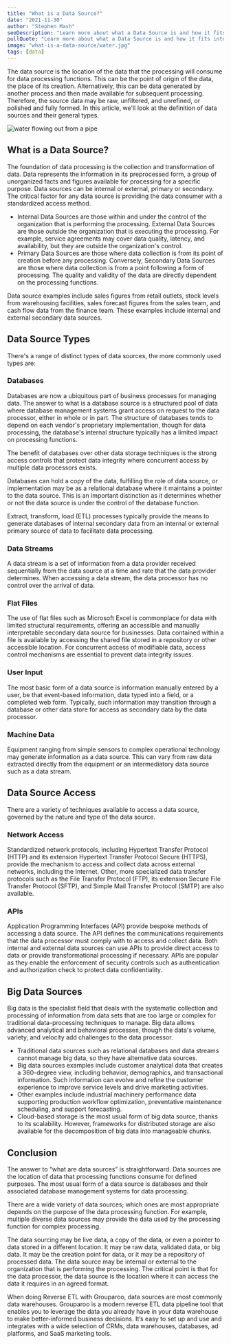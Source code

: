 ```yaml
---
title: "What is a Data Source?"
date: "2021-11-30"
author: "Stephen Mash"
seoDescription: "Learn more about what a Data Source is and how it fits into the modern data stack.  Grouparoo integrates data from your Sources to your Destinations. ✓ Start a free trial now!"
pullQuote: "Learn more about what a Data Source is and how it fits into the modern data stack."
image: "what-is-a-data-source/water.jpg"
tags: [data]
---
```


The data source is the location of the data that the processing will consume for data processing functions. This can be the point of origin of the data, the place of its creation. Alternatively, this can be data generated by another process and then made available for subsequent processing. Therefore, the source data may be raw, unfiltered, and unrefined, or polished and fully formed. In this article, we'll look at the definition of data sources and their general types.

<Image
  alt="water flowing out from a pipe"
  src="what-is-a-data-source/water.jpg"
  centered
  height={730}
  width={918}
/>

## What is a Data Source?

The foundation of data processing is the collection and transformation of data. Data represents the information in its preprocessed form, a group of unorganized facts and figures available for processing for a specific purpose. Data sources can be internal or external, primary or secondary. The critical factor for any data source is providing the data consumer with a standardized access method.

- Internal Data Sources are those within and under the control of the organization that is performing the processing. External Data Sources are those outside the organization that is executing the processing. For example, service agreements may cover data quality, latency, and availability, but they are outside the organization's control.
- Primary Data Sources are those where data collection is from its point of creation before any processing. Conversely, Secondary Data Sources are those where data collection is from a point following a form of processing. The quality and validity of the data are directly dependent on the processing functions.

Data source examples include sales figures from retail outlets, stock levels from warehousing facilities, sales forecast figures from the sales team, and cash flow data from the finance team. These examples include internal and external secondary data sources.

## Data Source Types

There's a range of distinct types of data sources, the more commonly used types are:

### Databases

Databases are now a ubiquitous part of business processes for managing data. The answer to what is a database source is a structured pool of data where database management systems grant access on request to the data processor, either in whole or in part. The structure of databases tends to depend on each vendor's proprietary implementation, though for data processing, the database's internal structure typically has a limited impact on processing functions.

The benefit of databases over other data storage techniques is the strong access controls that protect data integrity where concurrent access by multiple data processors exists.

Databases can hold a copy of the data, fulfilling the role of data source, or implementation may be as a relational database where it maintains a pointer to the data source. This is an important distinction as it determines whether or not the data source is under the control of the database function.

Extract, transform, load (ETL) processes typically provide the means to generate databases of internal secondary data from an internal or external primary source of data to facilitate data processing.

### Data Streams

A data stream is a set of information from a data provider received sequentially from the data source at a time and rate that the data provider determines. When accessing a data stream, the data processor has no control over the arrival of data.

### Flat Files

The use of flat files such as Microsoft Excel is commonplace for data with limited structural requirements, offering an accessible and manually interpretable secondary data source for businesses. Data contained within a file is available by accessing the shared file stored in a repository or other accessible location. For concurrent access of modifiable data, access control mechanisms are essential to prevent data integrity issues.

### User Input

The most basic form of a data source is information manually entered by a user, be that event-based information, data typed into a field, or a completed web form. Typically, such information may transition through a database or other data store for access as secondary data by the data processor.

### Machine Data

Equipment ranging from simple sensors to complex operational technology may generate information as a data source. This can vary from raw data extracted directly from the equipment or an intermediatory data source such as a data stream.

## Data Source Access

There are a variety of techniques available to access a data source, governed by the nature and type of the data source.

### Network Access

Standardized network protocols, including Hypertext Transfer Protocol (HTTP) and its extension Hypertext Transfer Protocol Secure (HTTPS), provide the mechanism to access and collect data across external networks, including the Internet. Other, more specialized data transfer protocols such as the File Transfer Protocol (FTP), its extension Secure File Transfer Protocol (SFTP), and Simple Mail Transfer Protocol (SMTP) are also available.

### APIs

Application Programming Interfaces (API) provide bespoke methods of accessing a data source. The API defines the communications requirements that the data processor must comply with to access and collect data. Both internal and external data sources can use APIs to provide direct access to data or provide transformational processing if necessary. APIs are popular as they enable the enforcement of security controls such as authentication and authorization check to protect data confidentiality.

## Big Data Sources

Big data is the specialist field that deals with the systematic collection and processing of information from data sets that are too large or complex for traditional data-processing techniques to manage. Big data allows advanced analytical and behavioral processes, though the data's volume, variety, and velocity add challenges to the data processor.

- Traditional data sources such as relational databases and data streams cannot manage big data, so they have alternative data sources.
- Big data sources examples include customer analytical data that creates a 360-degree view, including behavior, demographics, and transactional information. Such information can evolve and refine the customer experience to improve service levels and drive marketing activities.
- Other examples include industrial machinery performance data supporting production workflow optimization, preventative maintenance scheduling, and support forecasting.
- Cloud-based storage is the most usual form of big data source, thanks to its scalability. However, frameworks for distributed storage are also available for the decomposition of big data into manageable chunks.

## Conclusion

The answer to “what are data sources” is straightforward. Data sources are the location of data that processing functions consume for defined purposes. The most usual form of a data source is databases and their associated database management systems for data processing.

There are a wide variety of data sources; which ones are most appropriate depends on the purpose of the data processing function. For example, multiple diverse data sources may provide the data used by the processing function for complex processing.

The data sourcing may be live data, a copy of the data, or even a pointer to data stored in a different location. It may be raw data, validated data, or big data. It may be the creation point for data, or it may be a repository of processed data. The data source may be internal or external to the organization that is performing the processing. The critical point is that for the data processor, the data source is the location where it can access the data it requires in an agreed format.

When doing Reverse ETL with Grouparoo, data sources are most commonly data warehouses. Grouparoo is a modern reverse ETL data pipeline tool that enables you to leverage the data you already have in your data warehouse to make better-informed business decisions. It’s easy to set up and use and integrates with a wide selection of CRMs, data warehouses, databases, ad platforms, and SaaS marketing tools.
